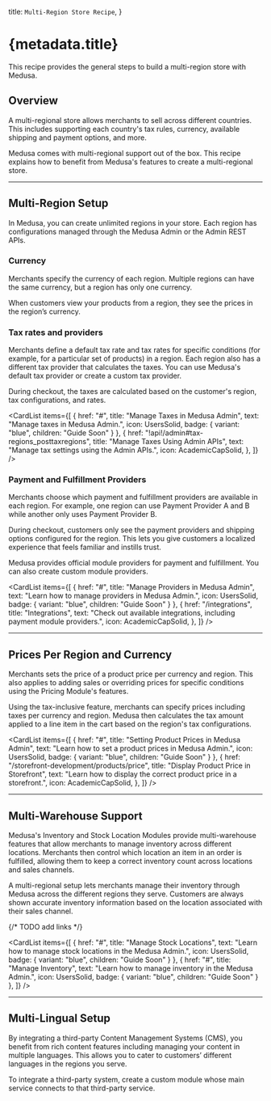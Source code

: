 
  title: `Multi-Region Store Recipe`,
}

# {metadata.title}

This recipe provides the general steps to build a multi-region store with Medusa.

## Overview

A multi-regional store allows merchants to sell across different countries. This includes supporting each country's tax rules, currency, available shipping and payment options, and more.

Medusa comes with multi-regional support out of the box. This recipe explains how to benefit from Medusa's features to create a multi-regional store.

---

## Multi-Region Setup

In Medusa, you can create unlimited regions in your store. Each region has configurations managed through the Medusa Admin or the Admin REST APIs.

### Currency

Merchants specify the currency of each region. Multiple regions can have the same currency, but a region has only one currency.

When customers view your products from a region, they see the prices in the region’s currency.

### Tax rates and providers

Merchants define a default tax rate and tax rates for specific conditions (for example, for a particular set of products) in a region. Each region also has a different tax provider that calculates the taxes. You can use Medusa's default tax provider or create a custom tax provider.

During checkout, the taxes are calculated based on the customer's region, tax configurations, and rates.

<CardList items={[
  {
    href: "#",
    title: "Manage Taxes in Medusa Admin",
    text: "Manage taxes in Medusa Admin.",
    icon: UsersSolid,
    badge: {
      variant: "blue",
      children: "Guide Soon"
    }
  },
  {
    href: "!api!/admin#tax-regions_posttaxregions",
    title: "Manage Taxes Using Admin APIs",
    text: "Manage tax settings using the Admin APIs.",
    icon: AcademicCapSolid,
  },
]} />

<Card
  href="/references/tax/provider"
  title="Create Tax Provider"
  text="Learn how to create a tax provider."
  icon={AcademicCapSolid}
  className="mt-1"
/>


### Payment and Fulfillment Providers

Merchants choose which payment and fulfillment providers are available in each region. For example, one region can use Payment Provider A and B while another only uses Payment Provider B.

During checkout, customers only see the payment providers and shipping options configured for the region. This lets you give customers a localized experience that feels familiar and instills trust.

Medusa provides official module providers for payment and fulfillment. You can also create custom module providers.

<CardList items={[
  {
    href: "#",
    title: "Manage Providers in Medusa Admin",
    text: "Learn how to manage providers in Medusa Admin.",
    icon: UsersSolid,
    badge: {
      variant: "blue",
      children: "Guide Soon"
    }
  },
  {
    href: "/integrations",
    title: "Integrations",
    text: "Check out available integrations, including payment module providers.",
    icon: AcademicCapSolid,
  },
]} />

---

## Prices Per Region and Currency

Merchants sets the price of a product price per currency and region. This also applies to adding sales or overriding prices for specific conditions using the Pricing Module's features.

Using the tax-inclusive feature, merchants can specify prices including taxes per currency and region. Medusa then calculates the tax amount applied to a line item in the cart based on the region's tax configurations.

<CardList items={[
  {
    href: "#",
    title: "Setting Product Prices in Medusa Admin",
    text: "Learn how to set a product prices in Medusa Admin.",
    icon: UsersSolid,
    badge: {
      variant: "blue",
      children: "Guide Soon"
    }
  },
  {
    href: "/storefront-development/products/price",
    title: "Display Product Price in Storefront",
    text: "Learn how to display the correct product price in a storefront.",
    icon: AcademicCapSolid,
  },
]} />

---

## Multi-Warehouse Support

Medusa's Inventory and Stock Location Modules provide multi-warehouse features that allow merchants to manage inventory across different locations. Merchants then control which location an item in an order is fulfilled, allowing them to keep a correct inventory count across locations and sales channels.

A multi-regional setup lets merchants manage their inventory through Medusa across the different regions they serve. Customers are always shown accurate inventory information based on the location associated with their sales channel.

{/* TODO add links */}

<CardList items={[
  {
    href: "#",
    title: "Manage Stock Locations",
    text: "Learn how to manage stock locations in the Medusa Admin.",
    icon: UsersSolid,
    badge: {
      variant: "blue",
      children: "Guide Soon"
    }
  },
  {
    href: "#",
    title: "Manage Inventory",
    text: "Learn how to manage inventory in the Medusa Admin.",
    icon: UsersSolid,
    badge: {
      variant: "blue",
      children: "Guide Soon"
    }
  },
]} />

---

## Multi-Lingual Setup

By integrating a third-party Content Management Systems (CMS), you benefit from rich content features including managing your content in multiple languages. This allows you to cater to customers’ different languages in the regions you serve.

To integrate a third-party system, create a custom module whose main service connects to that third-party service.

<Card
  href="!docs!/learn/basics/modules"
  title="Create a Module"
  text="Learn how to create a module in Medusa."
  icon={AcademicCapSolid}
/>
